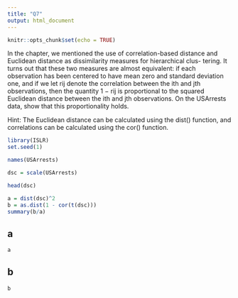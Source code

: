 ```yaml
---
title: "Q7"
output: html_document
---
```


```r
knitr::opts_chunk$set(echo = TRUE)
```

In the chapter, we mentioned the use of correlation-based distance and Euclidean distance as dissimilarity measures for hierarchical clus- tering. It turns out that these two measures are almost equivalent: if each observation has been centered to have mean zero and standard deviation one, and if we let rij denote the correlation between the ith and jth observations, then the quantity 1 − rij is proportional to the squared Euclidean distance between the ith and jth observations.
On the USArrests data, show that this proportionality holds.

Hint: The Euclidean distance can be calculated using the dist() function, and correlations can be calculated using the cor() function.

```r
library(ISLR)
set.seed(1)
```

```r
names(USArrests)
```

```r
dsc = scale(USArrests)
```

```r
head(dsc)
```

```r
a = dist(dsc)^2
b = as.dist(1 - cor(t(dsc)))
summary(b/a)
```

## a
```r
a
```

## b

```r
b
```

